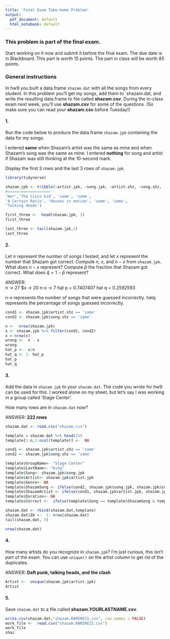 ```yaml
---
title: 'Final Exam Take-home Problem'
output:
  pdf_document: default
  html_notebook: default
---
```


### This problem is part of the final exam. 
Start working on it now and submit it before the final exam.  The due date is in Blackboard.  This part is worth 15 points.  The part in class will be worth 85 points.   

### General instructions
In hw9 you built a data.frame `shazam.dat` with all the songs from every student.  In this problem you'll get my songs, add them to `shazam.dat, and write the resulting data.frame to file called **shazam.csv**.  During the in-class exam next week, you'll use **shazam.csv** for some of the questions.   (So make sure you can read your **shazam.csv** before Tuesday!)

#### 1.  
Run the code below to produce the data.frame `shazam.jpk` containing the data for my songs.  

I entered **same** when Shazam's artist was the same as mine and when Shazam's song was the same as mine.  I entered **nothing** for song and artist if Shazam was still thinking at the 10-second mark.  

Display the first 3 rows and the last 3 rows of `shazam.jpk`.  
```r
library(tidyverse)
```


```r
shazam.jpk <- tribble(~artist.jpk, ~song.jpk, ~artist.shz, ~song.shz, 
#===================
'War','The Cisco kid', 'same', 'same', 
'A Certain Ratio', 'Houses in motion', 'same', 'same',
'Talking Heads') 
```

```r
first_three <-  head(shazam.jpk, 3)
first_three

last_three <- tail(shazam.jpk,3)
last_three
```

#### 2.  
Let $n$ represent the number of songs I tested, and let $x$ represent the number that Shazam got correct.  Compute $n$, $x$, and $n-x$ from `shazam.jpk`. What does $n-x$ represent?  Compute $\hat p$ the fraction that Shazam got correct.  What does $\hat q = 1 - \hat p$ represent?  

ANSWER:  
n -> 27
$x -> 20
n-x -> 7
hat p = 0.7407407
hat q  = 0.2592593

n-x represents the number of songs that were guessed incorrectly.
hatq represents the percentage of songs guessed incorrectly.

```r

cond1 <- shazam.jpk$artist.shz == 'same'
cond2 <- shazam.jpk$song.shz == 'same'

n <-  nrow(shazam.jpk)
x <- shazam.jpk %>% filter(cond1, cond2) 
x = nrow(x)
wrong <-  n - x
wrong
hat_p <-  x/n
hat_q <- 1- hat_p
hat_p
hat_q
```

#### 3.  
Add the data in `shazam.jpk` to your `shazam.dat`.  The code you wrote for hw9 can be used for this.  I worked alone on my sheet, but let's say I was working in a group called 'Stage Center'.   

How many rows are in `shazam.dat` now? 

ANSWER:  **222 rows**
```r
shazam.dat <- read.csv("shazam.cvs")
```
```r
template = shazam.dat %>% head(15)
template[1:n,1:ncol(template)] <-  NA
```
```r
cond1 <- shazam.jpk$artist.shz == 'same'
cond2 <- shazam.jpk$song.shz == 'same'

template$GroupName<- "Stage Center"
template$LastName<- "King"
template$Song<- shazam.jpk$song.jpk
template$Artist<- shazam.jpk$artist.jpk
template$Genre<- NA
template$ShazamSong <- ifelse(cond2, shazam.jpk$song.jpk, shazam.jpk$song.shz)
template$ShazamArtist <- ifelse(cond1, shazam.jpk$artist.jpk, shazam.jpk$artist.shz)
template$Duration<- NA
template$Correct <-  ifelse(template$Song == template$ShazamSong & template$Artist == template$ShazamArtist, "Yes", "No")
```
```r
shazam.dat <- rbind(shazam.dat,template)
shazam.dat$ID <-  1: nrow(shazam.dat)
tail(shazam.dat, 3)

nrow(shazam.dat)
```


#### 4.  
How many artists do you recognize in `shazam.jpk`? I'm just curious, this isn't part of the exam.  You can use `unique()` on the artist column to get rid of the duplicates.  

ANSWER:  **Daft punk, talking heads, and the clash**
```r
Artist <-  unique(shazam.jpk$artist.jpk)
Artist
```
#### 5.  
Save `shazam.dat` to a file called **shazam.YOURLASTNAME.csv**.   
```r
write.csv(shazam.dat,"shazam.RAMIREZ1.cvs", row.names = FALSE)
work_file <-  read.csv("shazam.RAMIREZ1.cvs")
work_file
shaz
```


```r
```


